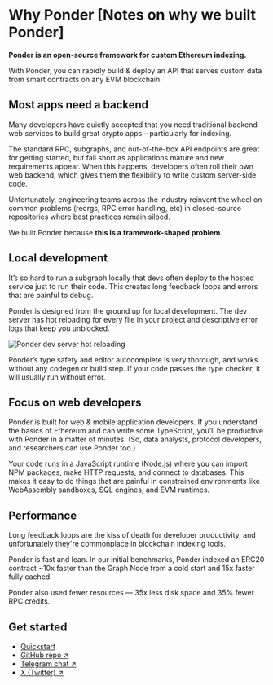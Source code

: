 
# Why Ponder [Notes on why we built Ponder]

**Ponder is an open-source framework for custom Ethereum indexing.**

With Ponder, you can rapidly build & deploy an API that serves custom data from smart contracts on any EVM blockchain.

## Most apps need a backend

Many developers have quietly accepted that you need traditional backend web services to build great crypto apps – particularly for indexing.

The standard RPC, subgraphs, and out-of-the-box API endpoints are great for getting started, but fall short as applications mature and new requirements appear. When this happens, developers often roll their own web backend, which gives them the flexibility to write custom server-side code.

Unfortunately, engineering teams across the industry reinvent the wheel on common problems (reorgs, RPC error handling, etc) in closed-source repositories where best practices remain siloed.

We built Ponder because **this is a framework-shaped problem**.

## Local development

It’s so hard to run a subgraph locally that devs often deploy to the hosted service just to run their code. This creates long feedback loops and errors that are painful to debug.

Ponder is designed from the ground up for local development. The dev server has hot reloading for every file in your project and descriptive error logs that keep you unblocked.

![Ponder dev server hot reloading](/hot-reloading.gif)

Ponder’s type safety and editor autocomplete is very thorough, and works without any codegen or build step. If your code passes the type checker, it will usually run without error.

## Focus on web developers

Ponder is built for web & mobile application developers. If you understand the basics of Ethereum and can write some TypeScript, you’ll be productive with Ponder in a matter of minutes. (So, data analysts, protocol developers, and researchers can use Ponder too.)

Your code runs in a JavaScript runtime (Node.js) where you can import NPM packages, make HTTP requests, and connect to databases. This makes it easy to do things that are painful in constrained environments like WebAssembly sandboxes, SQL engines, and EVM runtimes.

## Performance

Long feedback loops are the kiss of death for developer productivity, and unfortunately they're commonplace in blockchain indexing tools.

Ponder is fast and lean. In our initial benchmarks, Ponder indexed an ERC20 contract ~10x faster than the Graph Node from a cold start and 15x faster fully cached.

<Benchmarks flat className="mt-6" />

Ponder also used fewer resources — 35x less disk space and 35% fewer RPC credits.

## Get started

- [Quickstart](/docs/get-started)
- [GitHub repo ↗](https://github.com/ponder-sh/ponder)
- [Telegram chat ↗](https://t.me/pondersh)
- [X (Twitter) ↗](https://x.com/ponder_sh)
